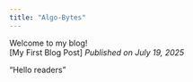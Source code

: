 ```yaml
---
title: "Algo-Bytes"
---
```


Welcome to my blog!  
[My First Blog Post] 
*Published on July 19, 2025*  

"Hello readers"
